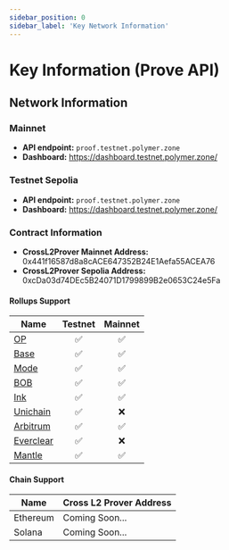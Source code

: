 ```yaml
---
sidebar_position: 0
sidebar_label: 'Key Network Information'
---
```


# Key Information (Prove API)

## Network Information

### Mainnet

- **API endpoint:**  `proof.testnet.polymer.zone`
- **Dashboard:**  https://dashboard.testnet.polymer.zone/

### Testnet Sepolia

- **API endpoint:**  `proof.testnet.polymer.zone`
- **Dashboard:**  https://dashboard.testnet.polymer.zone/


### Contract Information 

- **CrossL2Prover Mainnet Address:** 0x441f16587d8a8cACE647352B24E1Aefa55ACEA76
- **CrossL2Prover Sepolia Address:** 0xcDa03d74DEc5B24071D1799899B2e0653C24e5Fa


#### Rollups Support

| Name                                                                                                          | Testnet | Mainnet |
| ------------------------------------------------------------------------------------------------------------- | :-----: | :-----: |
| [OP](https://docs.optimism.io/chain/networks#op-sepolia)                                                      | ✅      | ✅      |
| [Base](https://docs.base.org/network-information#base-testnet-sepolia)                                        | ✅      | ✅      |
| [Mode](https://docs.mode.network/user-guides/network-details)                                                 | ✅      | ✅      |
| [BOB](https://docs.gobob.xyz/learn/user-guides/networks)                                                     | ✅      | ✅      |
| [Ink](https://docs.inkonchain.com/general/network-information)                                               | ✅      | ✅      |
| [Unichain](https://docs.unichain.org/docs/technical-information/network-information)                          | ✅      | ❌     |
| [Arbitrum](https://docs.arbitrum.io/build-decentralized-apps/reference/node-providers)                        | ✅      | ✅      |
| [Everclear](https://docs.everclear.org/resources/contracts/testnet)                                           | ✅      | ❌      |
| [Mantle](https://docs.mantle.xyz/network/for-developers/resources-and-tooling/node-endpoints-and-providers)   | ✅      | ✅      |

#### Chain Support 

| Name                  | Cross L2 Prover Address |
| ------------------------ | -------------------------------- |
| Ethereum     | Coming Soon...          |
| Solana     | Coming Soon...          |
